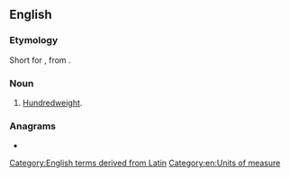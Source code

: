 {{also|cwt|CWT}}
==English==

===Etymology===
Short for {{m|en||centum weight}}, from {{com|en|centum|weight|lang1=la|nocat=1}}.

===Noun===
{{en-noun|cwt.}}

# [[hundredweight|Hundredweight]].

===Anagrams===
* {{anagrams|en|a=ctw|WTC}}

[[Category:English terms derived from Latin]]
[[Category:en:Units of measure]]